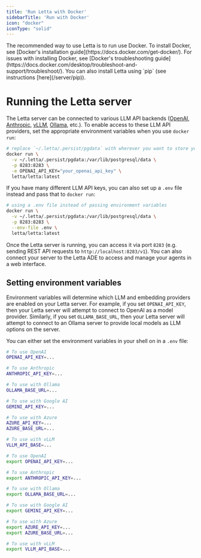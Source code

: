 ```yaml
---
title: 'Run Letta with Docker'
sidebarTitle: 'Run with Docker'
icon: "docker"
iconType: "solid"
---
```


<Note>
The recommended way to use Letta is to run use Docker.
To install Docker, see [Docker's installation guide](https://docs.docker.com/get-docker/).
For issues with installing Docker, see [Docker's troubleshooting guide](https://docs.docker.com/desktop/troubleshoot-and-support/troubleshoot/).
You can also install Letta using `pip` (see instructions [here](/server/pip)).
</Note>

# Running the Letta server

The Letta server can be connected to various LLM API backends ([OpenAI](https://docs.letta.com/models/openai), [Anthropic](https://docs.letta.com/models/anthropic), [vLLM](https://docs.letta.com/models/vllm), [Ollama](https://docs.letta.com/models/ollama), etc.). To enable access to these LLM API providers, set the appropriate environment variables when you use `docker run`:
```sh
# replace `~/.letta/.persist/pgdata` with wherever you want to store your agent data
docker run \
  -v ~/.letta/.persist/pgdata:/var/lib/postgresql/data \
  -p 8283:8283 \
  -e OPENAI_API_KEY="your_openai_api_key" \
  letta/letta:latest
```

If you have many different LLM API keys, you can also set up a `.env` file instead and pass that to `docker run`:
```sh
# using a .env file instead of passing environment variables
docker run \
  -v ~/.letta/.persist/pgdata:/var/lib/postgresql/data \
  -p 8283:8283 \
  --env-file .env \
  letta/letta:latest
```

Once the Letta server is running, you can access it via port `8283` (e.g. sending REST API requests to `http://localhost:8283/v1`). You can also connect your server to the Letta ADE to access and manage your agents in a web interface.

## Setting environment variables
Environment variables will determine which LLM and embedding providers are enabled on your Letta server.
For example, if you set `OPENAI_API_KEY`, then your Letta server will attempt to connect to OpenAI as a model provider.
Similarly, if you set `OLLAMA_BASE_URL`, then your Letta server will attempt to connect to an Ollama server to provide local models as LLM options on the server.

You can either set the environment variables in your shell on in a `.env` file:
<CodeGroup>
  ```bash .env file
  # To use OpenAI
  OPENAI_API_KEY=...

  # To use Anthropic 
  ANTHROPIC_API_KEY=...

  # To use with Ollama
  OLLAMA_BASE_URL=...

  # To use with Google AI
  GEMINI_API_KEY=...

  # To use with Azure
  AZURE_API_KEY=...
  AZURE_BASE_URL=...

  # To use with vLLM 
  VLLM_API_BASE=...
  ```
  ```bash shell
  # To use OpenAI
  export OPENAI_API_KEY=...

  # To use Anthropic 
  export ANTHROPIC_API_KEY=...

  # To use with Ollama
  export OLLAMA_BASE_URL=...

  # To use with Google AI
  export GEMINI_API_KEY=...

  # To use with Azure
  export AZURE_API_KEY=...
  export AZURE_BASE_URL=...

  # To use with vLLM 
  export VLLM_API_BASE=...
  ```
</CodeGroup>


